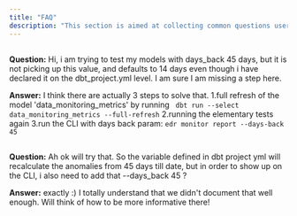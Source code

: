 ```yaml
---
title: "FAQ"
description: "This section is aimed at collecting common questions users have to provide documented answers."
---
```

##

**Question:** Hi, i am trying to test my models with days_back 45 days, but it is not picking up this value, and defaults to 14 days even though i have declared it on the dbt_project.yml level. I am sure I am missing a step here.

**Answer:** I think there are actually 3 steps to solve that.
1.full refresh of the model 'data_monitoring_metrics' by running ``` dbt run --select data_monitoring_metrics --full-refresh```
2.running the elementary tests again
3.run the CLI with days back param: ```edr monitor report --days-back 45```
##

**Question:** Ah ok will try that. So the variable defined in dbt project yml will recalculate the anomalies from 45 days till date, but in order to show up on the CLI, i also need to add that --days_back 45 ?

**Answer:** exactly :)
I totally understand that we didn't document that well enough.
Will think of how to be more informative there!
##
